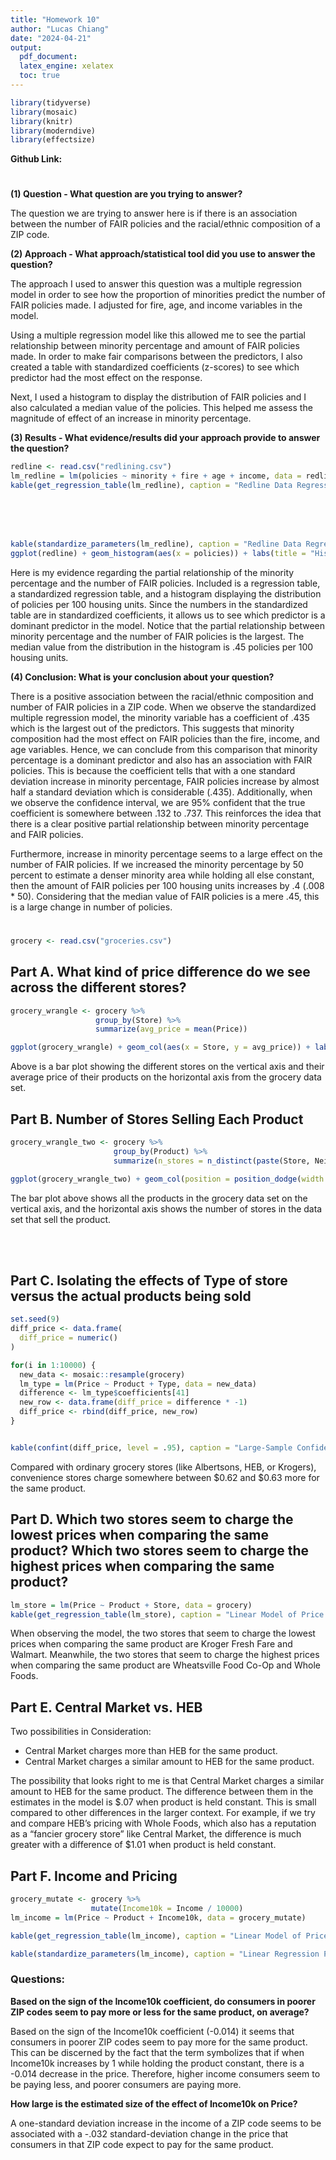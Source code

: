 ```yaml
---
title: "Homework 10"
author: "Lucas Chiang"
date: "2024-04-21"
output: 
  pdf_document:
  latex_engine: xelatex
  toc: true
---
```


```r
library(tidyverse)
library(mosaic)
library(knitr)
library(moderndive)
library(effectsize)
```
**Github Link: **

# \underline {Problem 1 -  Redlining}


**(1) Question - What question are you trying to answer?**

The question we are trying to answer here is if there is an association between the number of FAIR policies and the racial/ethnic composition of a ZIP code.

**(2) Approach - What approach/statistical tool did you use to answer the question?**

The approach I used to answer this question was a multiple regression model in order to see how the proportion of minorities predict the number of FAIR policies made. I adjusted for fire, age, and income variables in the model.

Using a multiple regression model like this allowed me to see the partial relationship between minority percentage and amount of FAIR policies made. In order to make fair comparisons between the predictors, I also created a table with standardized coefficients (z-scores) to see which predictor had the most effect on the response.

Next, I used a histogram to display the distribution of FAIR policies and I also calculated a median value of the policies. This helped me assess the magnitude of effect of an increase in minority percentage.

**(3) Results - What evidence/results did your approach provide to answer the question?**
```r
redline <- read.csv("redlining.csv")
lm_redline = lm(policies ~ minority + fire + age + income, data = redline)
kable(get_regression_table(lm_redline), caption = "Redline Data Regression Model")
```

\
\
\

```r
kable(standardize_parameters(lm_redline), caption = "Redline Data Regression Model With Standardized Coefficients")
ggplot(redline) + geom_histogram(aes(x = policies)) + labs(title = "Histogram of Number of FAIR Policies", x = "Number of FAIR Polices per 100 Housing Units")
```

Here is my evidence regarding the partial relationship of the minority percentage and the number of FAIR policies. Included is a regression table, a standardized regression table, and a histogram displaying the distribution of policies per 100 housing units. Since the numbers in the standardized table are in standardized coefficients, it allows us to see which predictor is a dominant predictor in the model. Notice that the partial relationship between minority percentage and the number of FAIR policies is the largest. The median value from the distribution in the histogram is .45 policies per 100 housing units.

**(4) Conclusion: What is your conclusion about your question?**

There is a positive association between the racial/ethnic composition and number of FAIR policies in a ZIP code. When we observe the standardized multiple regression model, the minority variable has a coefficient of .435 which is the largest out of the predictors. This suggests that minority composition had the most effect on FAIR policies than the fire, income, and age variables. Hence, we can conclude from this comparison that minority percentage is a dominant predictor and also has an association with FAIR policies. This is because the coefficient tells that with a one standard deviation increase in minority percentage, FAIR policies increase by almost half a standard deviation which is considerable (.435). Additionally, when we observe the confidence interval, we are 95% confident that the true coefficient is somewhere between .132 to .737. This reinforces the idea that there is a clear positive partial relationship between minority percentage and FAIR policies.

Furthermore, increase in minority percentage seems to a large effect on the number of FAIR policies. If we increased the minority percentage by 50 percent to estimate a denser minority area while holding all else constant, then the amount of FAIR policies per 100 housing units increases by .4 (.008 * 50). Considering that the median value of FAIR policies is a mere .45, this is a large change in number of policies. 

# \underline {Problem 2 - Grocery Store Prices}
```r
grocery <- read.csv("groceries.csv")
```

## Part A. What kind of price difference do we see across the different stores?

```r
grocery_wrangle <- grocery %>%
                   group_by(Store) %>%
                   summarize(avg_price = mean(Price))

ggplot(grocery_wrangle) + geom_col(aes(x = Store, y = avg_price)) + labs(title = "Stores and Average Product Price", y = "Average Price") + coord_flip()

```

Above is a bar plot showing the different stores on the vertical axis and their average price of their products on the horizontal axis from the grocery data set.

## Part B. Number of Stores Selling Each Product

```r
grocery_wrangle_two <- grocery %>%
                       group_by(Product) %>%
                       summarize(n_stores = n_distinct(paste(Store, Neighborhood)))

ggplot(grocery_wrangle_two) + geom_col(position = position_dodge(width = 7), aes(x = Product, y = n_stores)) + labs(title = "Products and Number of Stores Selling Them", y = "Number of Stores Selling the Product") + coord_flip() + theme(axis.text.y = element_text(size = 4))  # Adjust text size for better visibility
```

The bar plot above shows all the products in the grocery data set on the vertical axis, and the horizontal axis shows the number of stores in the data set that sell the product.

\
\

## Part C. Isolating the effects of Type of store versus the actual products being sold

```r
set.seed(9)
diff_price <- data.frame(
  diff_price = numeric()
)

for(i in 1:10000) {
  new_data <- mosaic::resample(grocery)
  lm_type = lm(Price ~ Product + Type, data = new_data)
  difference <- lm_type$coefficients[41]
  new_row <- data.frame(diff_price = difference * -1)
  diff_price <- rbind(diff_price, new_row)
}


kable(confint(diff_price, level = .95), caption = "Large-Sample Confidence Interval of the Difference Between Convenience Store Price and Grocery Store Price for the Same Product")
```

Compared with ordinary grocery stores (like Albertsons, HEB, or Krogers), convenience stores charge somewhere between \$0.62 and \$0.63 more for the same product.

## Part D. Which two stores seem to charge the lowest prices when comparing the same product? Which two stores seem to charge the highest prices when comparing the same product?

```r
lm_store = lm(Price ~ Product + Store, data = grocery)
kable(get_regression_table(lm_store), caption = "Linear Model of Price versus Product and Store")
```

When observing the model, the two stores that seem to charge the lowest prices when comparing the same product are Kroger Fresh Fare and Walmart. Meanwhile, the two stores that seem to charge the highest prices when comparing the same product are Wheatsville Food Co-Op and Whole Foods.

## Part E. Central Market vs. HEB

Two possibilities in Consideration:

* Central Market charges more than HEB for the same product.
* Central Market charges a similar amount to HEB for the same product.


The possibility that looks right to me is that Central Market charges a similar amount to HEB for the same product. The difference between them in the estimates in the model is \$.07 when product is held constant. This is small compared to other differences in the larger context. For example, if we try and compare HEB's pricing with Whole Foods, which also has a reputation as a "fancier grocery store" like Central Market, the difference is much greater with a difference of \$1.01 when product is held constant. 

## Part F. Income and Pricing

```r
grocery_mutate <- grocery %>%
                  mutate(Income10k = Income / 10000)
lm_income = lm(Price ~ Product + Income10k, data = grocery_mutate)

kable(get_regression_table(lm_income), caption = "Linear Model of Price versus Product and Income10k ")

```

```r

kable(standardize_parameters(lm_income), caption = "Linear Regression Price versus Product and Income10k Model With Standardized Coefficients")

```

### Questions:

**Based on the sign of the Income10k coefficient, do consumers in poorer ZIP codes seem to pay more or less for the same product, on average?**

Based on the sign of the Income10k coefficient (-0.014) it seems that consumers in poorer ZIP codes seem to pay more for the same product. This can be discerned by the fact that the term symbolizes that if when Income10k increases by 1 while holding the product constant, there is a -0.014 decrease in the price. Therefore, higher income consumers seem to be paying less, and poorer consumers are paying more.

**How large is the estimated size of the effect of Income10k on Price?**

A one-standard deviation increase in the income of a ZIP code seems to be associated with a -.032 standard-deviation change in the price that consumers in that ZIP code expect to pay for the same product.

